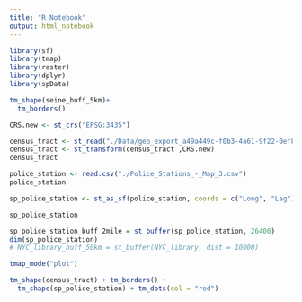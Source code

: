 ```yaml
---
title: "R Notebook"
output: html_notebook
---
```


```r
library(sf)
library(tmap)
library(raster)
library(dplyr)
library(spData)
```

```r
tm_shape(seine_buff_5km)+
  tm_borders()
```
```r
CRS.new <- st_crs("EPSG:3435")
```
```r
census_tract <- st_read("./Data/geo_export_a49a449c-f0b3-4a61-9f22-0ef8066c4244.shp")
census_tract <- st_transform(census_tract ,CRS.new)
census_tract
```
```r
police_station <- read.csv("./Police_Stations_-_Map_3.csv")
police_station
```

```r
sp_police_station <- st_as_sf(police_station, coords = c("Long", "Lag"), crs = CRS.new) 

sp_police_station
```

```r
sp_police_station_buff_2mile = st_buffer(sp_police_station, 26400)
dim(sp_police_station)
# NYC_library_buff_50km = st_buffer(NYC_library, dist = 10000)
```

```r
tmap_mode("plot")
```

```r
tm_shape(census_tract) + tm_borders() +
  tm_shape(sp_police_station) + tm_dots(col = "red") 
```